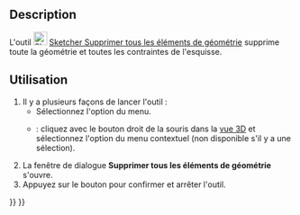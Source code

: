 <languages/>

{{Docnav/fr
|[[Sketcher_RemoveAxesAlignment/fr|Supprimer l'alignement des axes]]
|[[Sketcher_DeleteAllConstraints/fr|Supprimer toutes les contraintes]]
|[[Sketcher_Workbench/fr|Atelier Sketcher]]
|IconL=Sketcher_RemoveAxesAlignment.svg
|IconR=Sketcher_DeleteAllConstraints.svg
|IconC=Workbench_Sketcher.svg
}}

{{GuiCommand/fr
|Name=Sketcher DeleteAllGeometry
|Name/fr=Sketcher Supprimer tous les éléments de géométrie
|MenuLocation=Esquisse → Outils d'esquisse → Supprimer tous les éléments de géométrie
|Workbenches=[[Sketcher_Workbench/fr|Sketcher]]
|Version=0.18
|SeeAlso=[[Sketcher_DeleteAllConstraints/fr|Sketcher Supprimer toutes les contraintes]]
}}

==Description==

L'outil [[Image:Sketcher_DeleteAllGeometry.svg|24px]] [[Sketcher_DeleteAllGeometry/fr|Sketcher Supprimer tous les éléments de géométrie]] supprime toute la géométrie et toutes les contraintes de l'esquisse.

<span id="Usage"></span>
==Utilisation==

# Il y a plusieurs façons de lancer l'outil :
#* Sélectionnez l'option {{MenuCommand|Esquisse → Outils d'esquisse → [[File:Sketcher_DeleteAllGeometry.svg|16px]] Supprimer tous les éléments de géométrie}} du menu.
#* {{Version/fr|1.0}} : cliquez avec le bouton droit de la souris dans la [[3D_view/fr|vue 3D]] et sélectionnez l'option {{MenuCommand|[[Image:Sketcher_DeleteAllGeometry.svg|16px]] Supprimer tous les éléments de géométrie}} du menu contextuel (non disponible s'il y a une sélection).
# La fenêtre de dialogue '''Supprimer tous les éléments de géométrie''' s'ouvre.
# Appuyez sur le bouton {{Button|Oui}} pour confirmer et arrêter l'outil.


{{Docnav/fr
|[[Sketcher_RemoveAxesAlignment/fr|Supprimer l'alignement des axes]]
|[[Sketcher_DeleteAllConstraints/fr|Supprimer toutes les contraintes]]
|[[Sketcher_Workbench/fr|Atelier Sketcher]]
|IconL=Sketcher_RemoveAxesAlignment.svg
|IconR=Sketcher_DeleteAllConstraints.svg
|IconC=Workbench_Sketcher.svg
}}

{{Sketcher_Tools_navi{{#translation:}}}}
{{Userdocnavi{{#translation:}}}}